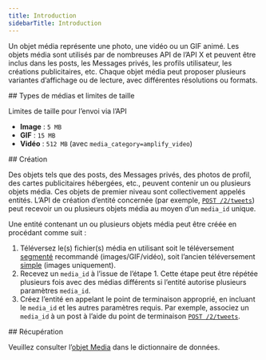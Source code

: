 ```yaml
---
title: Introduction
sidebarTitle: Introduction
---
```


Un objet média représente une photo, une vidéo ou un GIF animé. Les objets média sont utilisés par de nombreuses API de l’API X et peuvent être inclus dans les posts, les Messages privés, les profils utilisateur, les créations publicitaires, etc. Chaque objet média peut proposer plusieurs variantes d’affichage ou de lecture, avec différentes résolutions ou formats.

<div id="media-types-size-restrictions">
  ## Types de médias et limites de taille
</div>

Limites de taille pour l’envoi via l’API

- **Image** : `5 MB`
- **GIF** : `15 MB`
- **Vidéo** : `512 MB` (avec `media_category=amplify_video`)

<div id="creation">
  ## Création
</div>

Des objets tels que des posts, des Messages privés, des photos de profil, des cartes publicitaires hébergées, etc., peuvent contenir un ou plusieurs objets média. Ces objets de premier niveau sont collectivement appelés entités. L’API de création d’entité concernée (par exemple, [`POST /2/tweets`](/fr/x-api/posts/creation-of-a-post)) peut recevoir un ou plusieurs objets média au moyen d’un `media_id` unique.

Une entité contenant un ou plusieurs objets média peut être créée en procédant comme suit :

1. Téléversez le(s) fichier(s) média en utilisant soit le téléversement [segmenté](/fr/x-api-/media/quickstart/media-upload-chunked) recommandé (images/GIF/vidéo), soit l’ancien téléversement [simple](/fr/x-api/media-upload/media-upload) (images uniquement).
2. Recevez un `media_id` à l’issue de l’étape 1. Cette étape peut être répétée plusieurs fois avec des médias différents si l’entité autorise plusieurs paramètres `media_id`.
3. Créez l’entité en appelant le point de terminaison approprié, en incluant le `media_id` et les autres paramètres requis. Par exemple, associez un `media_id` à un post à l’aide du point de terminaison [`POST /2/tweets`](/fr/x-api/posts/creation-of-a-post).

<div id="retrieving">
  ## Récupération
</div>

Veuillez consulter l’[objet Media](/fr/x-api/fundamentals/data-dictionary#media) dans le dictionnaire de données.